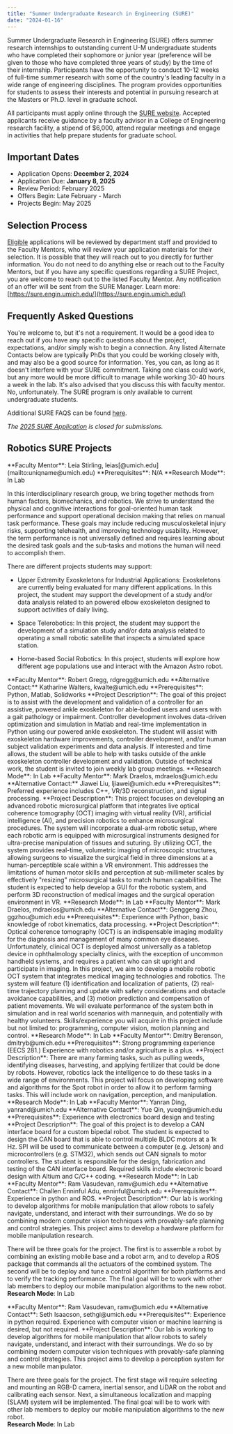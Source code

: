 ```yaml
---
title: "Summer Undergraduate Research in Engineering (SURE)"
date: "2024-01-16"
---
```


Summer Undergraduate Research in Engineering (SURE) offers summer research internships to outstanding current U-M undergraduate students who have completed their sophomore or junior year (preference will be given to those who have completed three years of study) by the time of their internship. Participants have the opportunity to conduct 10-12 weeks of full-time summer research with some of the country's leading faculty in a wide range of engineering disciplines. The program provides opportunities for students to assess their interests and potential in pursuing research at the Masters or Ph.D. level in graduate school.

All participants must apply online through the [SURE website](https://sure.engin.umich.edu/). Accepted applicants receive guidance by a faculty advisor in a College of Engineering research facility, a stipend of $6,000, attend regular meetings and engage in activities that help prepare students for graduate school.

## Important Dates

- Application Opens: **December 2, 2024**
- Application Due: **January 8, 2025**
- Review Period: February 2025
- Offers Begin: Late February - March
- Projects Begin: May 2025

## Selection Process

[Eligible](https://sure.engin.umich.edu/gradadmissions_sure_eligibility-html/) applications will be reviewed by department staff and provided to the Faculty Mentors, who will review your application materials for their selection. It is possible that they will reach out to you directly for further information. You do not need to do anything else or reach out to the Faculty Mentors, but if you have any specific questions regarding a SURE Project, you are welcome to reach out to the listed Faculty Mentor. Any notification of an offer will be sent from the SURE Manager. Learn more: [https://sure.engin.umich.edu/](https://sure.engin.umich.edu/)

## Frequently Asked Questions

<Accordion title="Should I reach out to the Faculty Mentor of the project?">
You're welcome to, but it's not a requirement. It would be a good idea to reach out if you have any specific questions about the project, expectations, and/or simply wish to begin a connection. Any listed Alternate Contacts below are typically PhDs that you could be working closely with, and may also be a good source for information.
</Accordion>

<Accordion title="Can I take a class while doing SURE?">
Yes, you can, as long as it doesn't interfere with your SURE commitment. Taking one class could work, but any more would be more difficult to manage while working 30-40 hours a week in the lab. It's also advised that you discuss this with faculty mentor.
</Accordion>

<Accordion title="I'm graduating with my BSE in April/May, can I still participate if I'm heading to graduate school in the Fall?">
No, unfortunately. The SURE program is only available to current undergraduate students.
</Accordion>

Additional SURE FAQS can be found [here](https://sure.engin.umich.edu/faq/).

_The [2025 SURE Application](https://sure.engin.umich.edu/gradadmissions_sure_suresropapplication-html/) is closed for submissions._

## Robotics SURE Projects

<Accordion title="Project #1: Evaluations of human-robot interactions in operational environments">
**Faculty Mentor**: Leia Stirling, leias[@umich.edu](mailto:uniqname@umich.edu)  
**Prerequisites**: N/A  
**Research Mode**: In Lab

In this interdisciplinary research group, we bring together methods from human factors, biomechanics, and robotics. We strive to understand the physical and cognitive interactions for goal-oriented human task performance and support operational decision making that relies on manual task performance. These goals may include reducing musculoskeletal injury risks, supporting telehealth, and improving technology usability. However, the term performance is not universally defined and requires learning about the desired task goals and the sub-tasks and motions the human will need to accomplish them.

There are different projects students may support:

- Upper Extremity Exoskeletons for Industrial Applications: Exoskeletons are currently being evaluated for many different applications. In this project, the student may support the development of a study and/or data analysis related to an powered elbow exoskeleton designed to support activities of daily living.

- Space Telerobotics: In this project, the student may support the development of a simulation study and/or data analysis related to operating a small robotic satellite that inspects a simulated space station.

- Home-based Social Robotics: In this project, students will explore how different age populations use and interact with the Amazon Astro robot.
</Accordion>

<Accordion title="Project #2: Development and Validation of an Assistive Ankle Exoskeleton Controller">
**Faculty Mentor**: Robert Gregg, rdgregg@umich.edu  
**Alternative Contact:** Katharine Walters, kwalte@umich.edu  
**Prerequisites**: Python, Matlab, Solidworks  
**Project Description**: The goal of this project is to assist with the development and validation of a controller for an assistive, powered ankle exoskeleton for able-bodied users and users with a gait pathology or impairment. Controller development involves data-driven optimization and simulation in Matlab and real-time implementation in Python using our powered ankle exoskeleton. The student will assist with exoskeleton hardware improvements, controller development, and/or human subject validation experiments and data analysis. If interested and time allows, the student will be able to help with tasks outside of the ankle exoskeleton controller development and validation. Outside of technical work, the student is invited to join weekly lab group meetings.  
**Research Mode**: In Lab
</Accordion>

<Accordion title="Project #3: Virtual Reality (VR) Guided Microsurgery Robotics System">
**Faculty Mentor**: Mark Draelos, mdraelos@umich.edu  
**Alternative Contact:** Jiawei Liu, ljiawei@umich.edu  
**Prerequisites**: Preferred experience includes C++, VR/3D reconstruction, and signal processing.  
**Project Description**: This project focuses on developing an advanced robotic microsurgical platform that integrates live optical coherence tomography (OCT) imaging with virtual reality (VR), artificial intelligence (AI), and precision robotics to enhance microsurgical procedures. The system will incorporate a dual-arm robotic setup, where each robotic arm is equipped with microsurgical instruments designed for ultra-precise manipulation of tissues and suturing. By utilizing OCT, the system provides real-time, volumetric imaging of microscopic structures, allowing surgeons to visualize the surgical field in three dimensions at a human-perceptible scale within a VR environment. This addresses the limitations of human motor skills and perception at sub-millimeter scales by effectively "resizing" microsurgical tasks to match human capabilities. The student is expected to help develop a GUI for the robotic system, and perform 3D reconstruction of medical images and the surgical operation environment in VR.  
**Research Mode**: In Lab
</Accordion>

<Accordion title="Project #4: Robotic Eye Imaging">
**Faculty Mentor**: Mark Draelos, mdraelos@umich.edu  
**Alternative Contact**: Genggeng Zhou, ggzhou@umich.edu  
**Prerequisites**: Experience with Python, basic knowledge of robot kinematics, data processing.  
**Project Description**: Optical coherence tomography (OCT) is an indispensable imaging modality for the diagnosis and management of many common eye diseases. Unfortunately, clinical OCT is deployed almost universally as a tabletop device in ophthalmology specialty clinics, with the exception of uncommon handheld systems, and requires a patient who can sit upright and participate in imaging. In this project, we aim to develop a mobile robotic OCT system that integrates medical imaging technologies and robotics. The system will feature (1) identification and localization of patients, (2) real-time trajectory planning and update with safety considerations and obstacle avoidance capabilities, and (3) motion prediction and compensation of patient movements. We will evaluate performance of the system both in simulation and in real world scenarios with mannequin, and potentially with healthy volunteers. Skills/experience you will acquire in this project include but not limited to: programming, computer vision, motion planning and control.  
**Research Mode**: In Lab
</Accordion>

<Accordion title="Project #5: Mobile Manipulation for Agricultural Applications">
**Faculty Mentor**: Dmitry Berenson, dmitryb@umich.edu  
**Prerequisites**: Strong programming experience (EECS 281.) Experience with robotics and/or agriculture is a plus.  
**Project Description**: There are many farming tasks, such as pulling weeds, identifying diseases, harvesting, and applying fertilizer that could be done by robots. However, robotics lack the intelligence to do these tasks in a wide range of environments. This project will focus on developing software and algorithms for the Spot robot in order to allow it to perform farming tasks. This will include work on navigation, perception, and manipulation.  
**Research Mode**: In Lab
</Accordion>

<Accordion title="Project #6: Develop CAN Devices for Custom Bipedal Robot">
**Faculty Mentor**: Yanran Ding, yanrand@umich.edu  
**Alternative Contact**: Yue Qin, yueqin@umich.edu  
**Prerequisites**: Experience with electronics board design and testing  
**Project Description**: The goal of this project is to develop a CAN interface board for a custom bipedal robot. The student is expected to design the CAN board that is able to control multiple BLDC motors at a 1k Hz. SPI will be used to communicate between a computer (e.g. Jetson) and microcontrollers (e.g. STM32), which sends out CAN signals to motor controllers. The student is responsible for the design, fabrication and testing of the CAN interface board. Required skills include electronic board design with Altium and C/C++ coding.  
**Research Mode**: In Lab
</Accordion>

<Accordion title="Project #7: Development of an Integrated Hardware and Software Platform for Advanced Mobile Manipulation Research">
**Faculty Mentor**: Ram Vasudevan, ramv@umich.edu  
**Alternative Contact**: Challen Enninful Adu, enninful@umich.edu  
**Prerequisites**: Experience in python and ROS.  
**Project Description**: Our lab is working to develop algorithms for mobile manipulation that allow robots to safely navigate, understand, and interact with their surroundings. We do so by combining modern computer vision techniques with provably-safe planning and control strategies. This project aims to develop a hardware platform for mobile manipulation research. 

There will be three goals for the project. The first is to assemble a robot by combining an existing mobile base and a robot arm, and to develop a ROS package that commands all the actuators of the combined system. The second will be to deploy and tune a control algorithm for both platforms and to verify the tracking performance. The final goal will be to work with other lab members to deploy our mobile manipulation algorithms to the new robot.  
**Research Mode**: In Lab
</Accordion>

<Accordion title="Project #8: Development of a Robust Perception System for Enhanced Mobile Manipulation in Robotics">
**Faculty Mentor**: Ram Vasudevan, ramv@umich.edu  
**Alternative Contact**: Seth Isaacson, sethgi@umich.edu  
**Prerequisites**: Experience in python required. Experience with computer vision or machine learning is desired, but not required.  
**Project Description**: Our lab is working to develop algorithms for mobile manipulation that allow robots to safely navigate, understand, and interact with their surroundings. We do so by combining modern computer vision techniques with provably-safe planning and control strategies. This project aims to develop a perception system for a new mobile manipulator. 

There are three goals for the project. The first stage will require selecting and mounting an RGB-D camera, inertial sensor, and LiDAR on the robot and calibrating each sensor. Next, a simultaneous localization and mapping (SLAM) system will be implemented. The final goal will be to work with other lab members to deploy our mobile manipulation algorithms to the new robot.   
**Research Mode**: In Lab
</Accordion>
